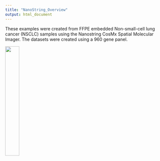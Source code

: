 ```yaml
---
title: "NanoString_Overview"
output: html_document
---
```


These examples were created from FFPE embedded Non-small-cell lung cancer (NSCLC) samples using the Nanostring CosMx Spatial Molecular Imager. The datasets were created using a 960 gene panel. 


[![](../inst/images/icons/datasets/nanostring_lung12_icon.png){width=30%}](./Nanostring_Lung12_jan26_21.html)
